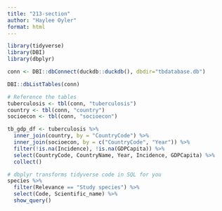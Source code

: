 ```yaml
---
title: "213-section"
author: "Haylee Oyler"
format: html
---
```


```r
library(tidyverse)
library(DBI)
library(dbplyr)
```

```r
conn <- DBI::dbConnect(duckdb::duckdb(), dbdir="tbdatabase.db")
```

```r
DBI::dbListTables(conn)
```

```r
# Reference the tables
tuberculosis <- tbl(conn, "tuberculosis")
country <- tbl(conn, "country")
socioecon <- tbl(conn, "socioecon")
```

```r
tb_gdp_df <- tuberculosis %>%
  inner_join(country, by = "CountryCode") %>%
  inner_join(socioecon, by = c("CountryCode", "Year")) %>%
  filter(!is.na(Incidence), !is.na(GDPCapita)) %>%
  select(CountryCode, CountryName, Year, Incidence, GDPCapita) %>% 
  collect()
```

```r
# dbplyr transforms tidyverse code in SQL for you
species %>% 
  filter(Relevance == "Study species") %>% 
  select(Code, Scientific_name) %>% 
  show_query()
```

